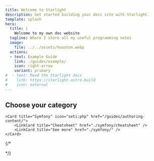 ```yaml
---
title: Welcome to Starlight
description: Get started building your docs site with Starlight.
template: splash
hero:
  title: |
    Welcome to my own doc website
  tagline: Where I store all my useful programming notes 
  image:
    file: ../../assets/houston.webp
  actions:
  - text: Example Guide
    link: ./guides/example/
    icon: right-arrow
    variant: primary
#  - text: Read the Starlight docs
#    link: https://starlight.astro.build
#    icon: external
---
```



## Choose your category

<CardGrid >
	     

	<Card title="Symfony" icon="seti:php" href="/guides/authoring-content/">
		<LinkCard title="Cheatsheet" href="./symfony/cheatsheet" /> 
		<LinkCard title="See more" href="./symfony/" /> 
	</Card>

  {/* <Card title="React & Next" icon="seti:react" href="/guides/authoring-content/">
		<LinkCard title="Vue & Nuxt" href="/guides/authoring-content/" /> 
	</Card>

  <Card title="Vue & Nuxt" icon="seti:vue" href="/guides/authoring-content/">
    <LinkCard title="React & Next" href="/guides/authoring-content/" /> 
		<LinkCard title="Vue & Nuxt" href="/guides/authoring-content/" /> 
	</Card>

  <Card title="NodeJS" icon="node" href="/guides/authoring-content/">
    <LinkCard title="React & Next" href="/guides/authoring-content/" /> 
		<LinkCard title="Vue & Nuxt" href="/guides/authoring-content/" /> 
	</Card>

  <Card title="Python" icon="seti:python" href="/guides/authoring-content/">
		<LinkCard title="Symfony" href="/guides/authoring-content/" /> 
	</Card>

   <Card title="Docker" icon="seti:docker" href="/guides/authoring-content/">
		<LinkCard title="Symfony" href="/guides/authoring-content/" /> 
	</Card>

   <Card title="Git" icon="github" href="/guides/authoring-content/">
		<LinkCard title="Symfony" href="/guides/authoring-content/" /> 
	</Card>

  <Card title="Networking" icon="laptop" href="/guides/authoring-content/">
		<LinkCard title="Symfony" href="/guides/authoring-content/" /> 
	</Card>

  <Card title="CMS" icon="seti:liquid" href="/guides/authoring-content/">
		<LinkCard title="Symfony" href="/guides/authoring-content/" /> 
	</Card>

  <Card title="Vim & NeoVim" icon="right-arrow" href="/guides/authoring-content/">
		<LinkCard title="Symfony" href="/guides/authoring-content/" /> 
	</Card> */}
  
	
</CardGrid>
